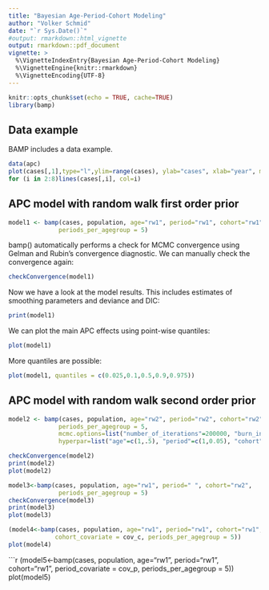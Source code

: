 ```yaml
---
title: "Bayesian Age-Period-Cohort Modeling"
author: "Volker Schmid"
date: "`r Sys.Date()`"
#output: rmarkdown::html_vignette
output: rmarkdown::pdf_document
vignette: >
  %\VignetteIndexEntry{Bayesian Age-Period-Cohort Modeling}
  %\VignetteEngine{knitr::rmarkdown}
  %\VignetteEncoding{UTF-8}
---
```


```r
knitr::opts_chunk$set(echo = TRUE, cache=TRUE)
library(bamp)
```

## Data example

BAMP includes a data example.

```r
data(apc)
plot(cases[,1],type="l",ylim=range(cases), ylab="cases", xlab="year", main="cases per age group")
for (i in 2:8)lines(cases[,i], col=i)
```

## APC model with random walk first order prior
```r
model1 <- bamp(cases, population, age="rw1", period="rw1", cohort="rw1",
              periods_per_agegroup = 5)
```

bamp() automatically performs a check for MCMC convergence using Gelman and Rubin's convergence diagnostic. We can manually check the convergence again:

```r
checkConvergence(model1)
```

Now we have a look at the model results. This includes estimates of smoothing parameters and deviance and DIC:
```r
print(model1)
```

We can plot the main APC effects using point-wise quantiles: 
```r
plot(model1)
```

More quantiles are possible:
```r
plot(model1, quantiles = c(0.025,0.1,0.5,0.9,0.975))
```

## APC model with random walk second order prior

```r
model2 <- bamp(cases, population, age="rw2", period="rw2", cohort="rw2",
              periods_per_agegroup = 5,
              mcmc.options=list("number_of_iterations"=200000, "burn_in"=100000, "step"=50, "tuning"=500),
              hyperpar=list("age"=c(1,.5), "period"=c(1,0.05), "cohort"=c(1,0.05)))
```

```r
checkConvergence(model2)
print(model2)
plot(model2)
```

```r
model3<-bamp(cases, population, age="rw1", period=" ", cohort="rw2",
              periods_per_agegroup = 5)
checkConvergence(model3)
print(model3)
plot(model3)
```

```r
(model4<-bamp(cases, population, age="rw1", period="rw1", cohort="rw1",
             cohort_covariate = cov_c, periods_per_agegroup = 5))
plot(model4)
```


```r
(model5<-bamp(cases, population, age="rw1", period="rw1", cohort="rw1",
             period_covariate = cov_p, periods_per_agegroup = 5))
plot(model5)